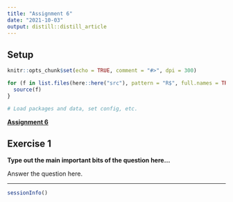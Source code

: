 ```yaml
---
title: "Assignment 6"
date: "2021-10-03"
output: distill::distill_article
---
```


## Setup

```r
knitr::opts_chunk$set(echo = TRUE, comment = "#>", dpi = 300)

for (f in list.files(here::here("src"), pattern = "R$", full.names = TRUE)) {
  source(f)
}

# Load packages and data, set config, etc.
```

**[Assignment 6](assignments/assignment-06.pdf)**

## Exercise 1

**Type out the main important bits of the question here...**

Answer the question here.

---

```r
sessionInfo()
```
